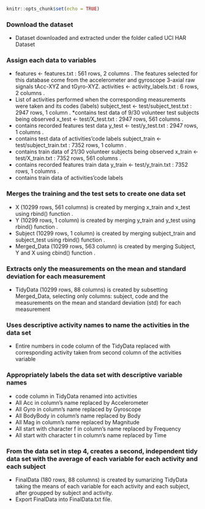 
```r
knitr::opts_chunk$set(echo = TRUE)
```
### Download the dataset

+ Dataset downloaded and extracted under the folder called UCI HAR Dataset

### Assign each data to variables

+ features <- features.txt : 561 rows, 2 columns .
 The features selected for this database come from the accelerometer and gyroscope 3-axial raw signals tAcc-XYZ and tGyro-XYZ.
activities <- activity_labels.txt : 6 rows, 2 columns .
* List of activities performed when the corresponding measurements were taken and its codes (labels)
subject_test <- test/subject_test.txt : 2947 rows, 1 column .
 *contains test data of 9/30 volunteer test subjects being observed
x_test <- test/X_test.txt : 2947 rows, 561 columns .
* contains recorded features test data
y_test <- test/y_test.txt : 2947 rows, 1 columns .
* contains test data of activities’code labels
subject_train <- test/subject_train.txt : 7352 rows, 1 column .
* contains train data of 21/30 volunteer subjects being observed
x_train <- test/X_train.txt : 7352 rows, 561 columns .
* contains recorded features train data
y_train <- test/y_train.txt : 7352 rows, 1 columns .
* contains train data of activities’code labels

### Merges the training and the test sets to create one data set

+ X (10299 rows, 561 columns) is created by merging x_train and x_test using rbind() function .
+ Y (10299 rows, 1 column) is created by merging y_train and y_test using rbind() function .
+ Subject (10299 rows, 1 column) is created by merging subject_train and subject_test using rbind() function .
+ Merged_Data (10299 rows, 563 column) is created by merging Subject, Y and X using cbind() function .

### Extracts only the measurements on the mean and standard deviation for each measurement

+ TidyData (10299 rows, 88 columns) is created by subsetting Merged_Data, selecting only columns: subject, code and the measurements on the mean and standard deviation (std) for each measurement

### Uses descriptive activity names to name the activities in the data set

+ Entire numbers in code column of the TidyData replaced with corresponding activity taken from second column of the activities variable

### Appropriately labels the data set with descriptive variable names

+ code column in TidyData renamed into activities
+ All Acc in column’s name replaced by Accelerometer
+ All Gyro in column’s name replaced by Gyroscope
+ All BodyBody in column’s name replaced by Body
+ All Mag in column’s name replaced by Magnitude
+ All start with character f in column’s name replaced by Frequency
+ All start with character t in column’s name replaced by Time

### From the data set in step 4, creates a second, independent tidy data set with the average of each variable for each activity and each subject

+ FinalData (180 rows, 88 columns) is created by sumarizing TidyData taking the means of each variable for each activity and each subject, after groupped by subject and activity.
+ Export FinalData into FinalData.txt file.